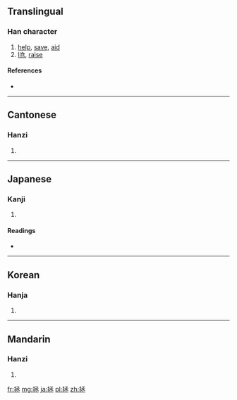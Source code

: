 ==Translingual==

===Han character===
{{Han char|rn=64|rad=手|as=06|sn=9|four=5701<sub>3</sub>|canj=手弓水一 (QNEM)}}

# [[help]], [[save]], [[aid]]
# [[lift]], [[raise]]

====References====
* {{Han ref|kx=0427.220|dkj=11991|dj=0776.190|hdz=31876.080|uh=62EF|ud=25327|bh=AC40|bd=44096}}

----

==Cantonese==

===Hanzi===
{{yue-hanzi|jyut=|y=ching2}}

# {{defn|lang=yue|sort=手06}}

----

==Japanese==

===Kanji===
{{ja-kanji|grade=|rs=手06}}

# {{defn|lang=ja|sort=手06}}

====Readings====
* {{ja-readings|on=[[じょう]] (jō), [[しょう]] (shō)|kun=[[すくう]] (sukuu)}}

----

==Korean==

===Hanja===
{{ko-hanja|hangeul=증|eumhun=|rv=jeung|mr=chŭng|y=cung}}

# {{defn|lang=ko|sort=手06}}

----

==Mandarin==

===Hanzi===
{{cmn-hanzi|pin=[[zā]] ([[za1]]), [[zhěng]] ([[zheng3]])|wg=tsa<sup>1</sup>, cheng<sup>3</sup>}}

# {{defn|lang=cmn|sort=手06}}

[[fr:拯]]
[[mg:拯]]
[[ja:拯]]
[[pl:拯]]
[[zh:拯]]